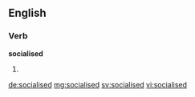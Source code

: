 ==English==

===Verb===
'''socialised'''

# {{past of|socialise}}

[[de:socialised]]
[[mg:socialised]]
[[sv:socialised]]
[[vi:socialised]]